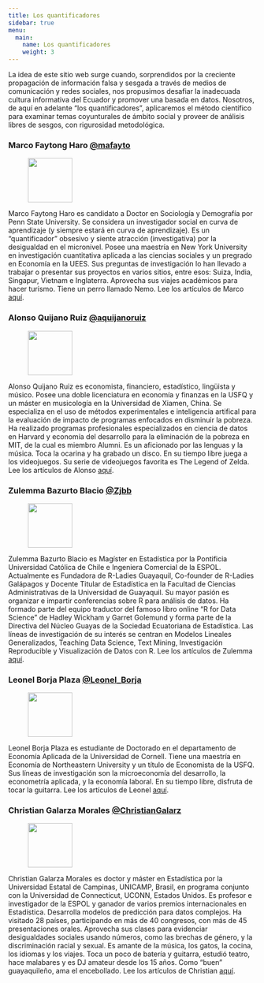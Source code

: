 ```yaml
---
title: Los quantificadores
sidebar: true
menu: 
  main: 
    name: Los quantificadores
    weight: 3
---
```

La idea de este sitio web surge cuando, sorprendidos por la creciente propagación de información falsa y sesgada a través de medios de comunicación y redes sociales, nos propusimos desafiar la inadecuada cultura informativa del Ecuador y promover una basada en datos. Nosotros, de aquí en adelante "los quantificadores", aplicaremos el método científico para examinar temas coyunturales de ámbito social y proveer de análisis  libres de sesgos, con rigurosidad metodológica.


<h3>Marco Faytong Haro  <a href= "https://twitter.com/mafayto"> @mafayto</a></h3> 


<div class="authorbox clearfix">
<figure class="authorbox__avatar">
<img src="/img/authors/marco-faytong.jpg" class="avatar" height="90" width="90"/>
</figure>
<div class="authorbox__description">Marco Faytong Haro es candidato a Doctor en Sociología y Demografía por Penn State University. Se considera un investigador social en curva de aprendizaje (y siempre estará en curva de aprendizaje). Es un "quantificador" obsesivo y siente atracción (investigativa) por la desigualdad en el micronivel. Posee una maestría en New York University en investigación cuantitativa aplicada a las ciencias sociales y un pregrado en Economía en la UEES. Sus preguntas de investigación lo han llevado a trabajar o presentar sus proyectos en varios sitios, entre esos: Suiza, India, Singapur, Vietnam e Inglaterra. Aprovecha sus viajes académicos para hacer turismo. Tiene un perro llamado Nemo. Lee los artículos de Marco <a href= "https://elquantificador.org/authors/marco-faytong/">aquí</a>.</div>
</div>

<h3>Alonso Quijano Ruiz <a href= "https://twitter.com/aquijanoruiz">@aquijanoruiz</a></h3>

<div class="authorbox clearfix">
<figure class="authorbox__avatar">
<img src="/img/authors/alonso-quijano.jpg" class="avatar" height="90" width="90"/>
</figure>
<div class="authorbox__description">Alonso Quijano Ruiz es economista, financiero, estadístico, lingüista y músico. Posee una doble licenciatura en economía y finanzas en la USFQ y un máster en musicología en la Universidad de Xiamen, China. Se especializa en el uso de métodos experimentales e inteligencia artifical para la evaluación de impacto de programas enfocados en disminuir la pobreza. Ha realizado programas profesionales especializados en ciencia de datos en Harvard y economía del desarrollo para la eliminación de la pobreza en MIT, de la cual es miembro Alumni. Es un aficionado por las lenguas y la música. Toca la ocarina y ha grabado un disco. En su tiempo libre juega  a los videojuegos. Su serie de videojuegos favorita es The Legend of Zelda. Lee los artículos de Alonso <a href= "https://elquantificador.org/authors/alonso-quijano/">aquí</a>.</div>
</div>

<h3>Zulemma Bazurto Blacio <a href= "https://twitter.com/Zjbb">@Zjbb</a></h3>

<div class="authorbox clearfix">
<figure class="authorbox__avatar">
<img src="/img/authors/zulemma-bazurto.jpg" class="avatar" height="90" width="90"/>
</figure>
<div class="authorbox__description">Zulemma Bazurto Blacio es Magíster en Estadística por la Pontificia Universidad Católica de Chile e Ingeniera Comercial de la ESPOL. Actualmente es Fundadora de R-Ladies Guayaquil, Co-founder de R-Ladies Galápagos y Docente Titular de Estadística en la Facultad de Ciencias Administrativas de la Universidad de Guayaquil. Su mayor pasión es organizar e impartir conferencias sobre R para análisis de datos. Ha formado parte del equipo traductor del famoso libro online “R for Data Science” de Hadley Wickham y Garret Golemund y forma parte de la Directiva del Núcleo Guayas de la Sociedad Ecuatoriana de Estadística. Las líneas de investigación de su interés se centran en Modelos Lineales Generalizados, Teaching Data Science, Text Mining, Investigación Reproducible y Visualización de Datos con R. Lee los artículos de Zulemma <a href= "https://elquantificador.org/authors/zulemma-bazurto/">aquí</a>.</div>
</div>

<h3>Leonel Borja Plaza <a href= "https://twitter.com/Leonel_Borja">@Leonel_Borja</a></h3>

<div class="authorbox clearfix">
<figure class="authorbox__avatar">
<img src="/img/authors/leonel-borja-plaza.jpg" class="avatar" height="90" width="90"/>
</figure>
<div class="authorbox__description">Leonel Borja Plaza es estudiante de Doctorado en el departamento de Economía Aplicada de la Universidad de Cornell. Tiene una maestría en Economía de Northeastern University y un título de Economista de la USFQ. Sus líneas de investigación son la microeconomía del desarrollo, la econometría aplicada, y la economía laboral. En su tiempo libre, disfruta de tocar la guitarra. Lee los artículos de Leonel <a href= "https://elquantificador.org/authors/leonel-borja-plaza/">aquí</a>.</div>
</div>

<h3>Christian Galarza Morales <a href= "https://twitter.com/ChristianGalarz">@ChristianGalarz</a></h3>

<div class="authorbox clearfix">
<figure class="authorbox__avatar">
<img src="/img/authors/christian-galarza.jpg" class="avatar" height="90" width="90"/>
</figure>
<div class="authorbox__description">Christian Galarza Morales es doctor y máster en Estadística por la Universidad Estatal de Campinas, UNICAMP, Brasil, en programa conjunto con la Universidad de Connecticut, UCONN, Estados Unidos. Es profesor e investigador de la ESPOL y ganador de varios premios internacionales en Estadística. Desarrolla modelos de predicción para datos complejos. Ha visitado 28 países, participando en más de 40 congresos, con más de 45 presentaciones orales. Aprovecha sus clases para evidenciar desigualdades sociales usando números, como las brechas de género, y la discriminación racial y sexual. Es amante de la música, los gatos, la cocina, los idiomas y los viajes. Toca un poco de batería y guitarra, estudió teatro, hace malabares y es DJ amateur desde los 15 años. Como “buen” guayaquileño, ama el encebollado. Lee los artículos de Christian <a href= "https://elquantificador.org/authors/christian-galarza/">aquí</a>.</div>
</div>